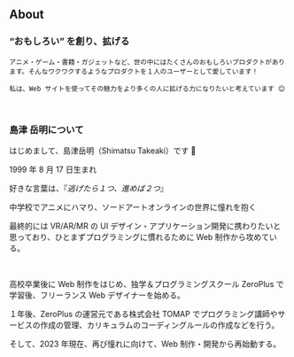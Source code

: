 ## About

### “おもしろい” を創り、拡げる

    アニメ・ゲーム・書籍・ガジェットなど、世の中にはたくさんのおもしろいプロダクトがあります。そんなワクワクするようなプロダクトを１人のユーザーとして愛しています！

    私は、Web サイトを使ってその魅力をより多くの人に拡げる力になりたいと考えています 😊

<br />

### 島津 岳明について

はじめまして、島津岳明（Shimatsu Takeaki）です 👋

1999 年 8 月 17 日生まれ

好きな言葉は、『_逃げたら１つ、進めば２つ_』

中学校でアニメにハマり、ソードアートオンラインの世界に憧れを抱く

最終的には VR/AR/MR の UI デザイン・アプリケーション開発に携わりたいと思っており、ひとまずプログラミングに慣れるために Web 制作から攻めている。

<br />

高校卒業後に Web 制作をはじめ、独学＆プログラミングスクール ZeroPlus で学習後、フリーランス Web デザイナーを始める。

１年後、ZeroPlus の運営元である株式会社 TOMAP でプログラミング講師やサービスの作成の管理、カリキュラムのコーディングルールの作成などを行う。

そして、2023 年現在、再び憧れに向けて、Web 制作・開発から再始動する。
